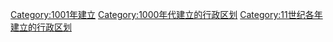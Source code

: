 {{Cat topic in year| topic=建立的行政区划|year=1001}}
[[Category:1001年建立|Category:1001年建立]]
[[Category:1000年代建立的行政区划|Category:1000年代建立的行政区划]]
[[Category:11世纪各年建立的行政区划|Category:11世纪各年建立的行政区划]]